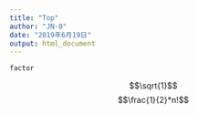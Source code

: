 ```yaml
---
title: "Top"
author: "JN-0"
date: "2019年6月19日"
output: html_document
---
```


```r
factor
```
$$\sqrt{1}$$
$$\frac{1}{2}*n!$$